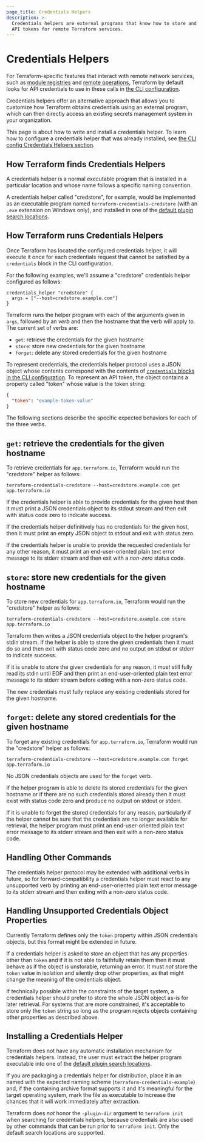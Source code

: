 ```yaml
---
page_title: Credentials Helpers
description: >-
  Credentials helpers are external programs that know how to store and retrieve
  API tokens for remote Terraform services.
---
```


# Credentials Helpers

For Terraform-specific features that interact with remote network services,
such as [module registries](/registry) and
[remote operations](/cloud-docs/run/cli), Terraform by default looks for
API credentials to use in these calls in
[the CLI configuration](/cli/config/config-file).

Credentials helpers offer an alternative approach that allows you to customize
how Terraform obtains credentials using an external program, which can then
directly access an existing secrets management system in your organization.

This page is about how to write and install a credentials helper. To learn
how to configure a credentials helper that was already installed, see
[the CLI config Credentials Helpers section](/cli/config/config-file#credentials-helpers).

## How Terraform finds Credentials Helpers

A credentials helper is a normal executable program that is installed in a
particular location and whose name follows a specific naming convention.

A credentials helper called "credstore", for example, would be implemented as
an executable program named `terraform-credentials-credstore` (with an `.exe`
extension on Windows only), and installed in one of the
[default plugin search locations](/plugin/how-terraform-works#plugin-locations).

## How Terraform runs Credentials Helpers

Once Terraform has located the configured credentials helper, it will execute
it once for each credentials request that cannot be satisfied by a `credentials`
block in the CLI configuration.

For the following examples, we'll assume a "credstore" credentials helper
configured as follows:

```
credentials_helper "credstore" {
  args = ["--host=credstore.example.com"]
}
```

Terraform runs the helper program with each of the arguments given in `args`,
followed by an _verb_ and then the hostname that the verb will apply to.
The current set of verbs are:

* `get`: retrieve the credentials for the given hostname
* `store`: store new credentials for the given hostname
* `forget`: delete any stored credentials for the given hostname

To represent credentials, the credentials helper protocol uses a JSON object
whose contents correspond with the contents of
[`credentials` blocks in the CLI configuration](/cli/config/config-file#credentials).
To represent an API token, the object contains a property called "token" whose
value is the token string:

```json
{
  "token": "example-token-value"
}
```

The following sections describe the specific expected behaviors for each of the
three verbs.

## `get`: retrieve the credentials for the given hostname

To retrieve credentials for `app.terraform.io`, Terraform would run the
"credstore" helper as follows:

```
terraform-credentials-credstore --host=credstore.example.com get app.terraform.io
```

If the credentials helper is able to provide credentials for the given host
then it must print a JSON credentials object to its stdout stream and then
exit with status code zero to indicate success.

If the credentials helper definitively has no credentials for the given host,
then it must print an empty JSON object to stdout and exit with status zero.

If the credentials helper is unable to provide the requested credentials for
any other reason, it must print an end-user-oriented plain text error message
to its stderr stream and then exit with a _non-zero_ status code.

## `store`: store new credentials for the given hostname

To store new credentials for `app.terraform.io`, Terraform would run the
"credstore" helper as follows:

```
terraform-credentials-credstore --host=credstore.example.com store app.terraform.io
```

Terraform then writes a JSON credentials object to the helper program's stdin
stream. If the helper is able to store the given credentials then it must do
so and then exit with status code zero and no output on stdout or stderr to
indicate success.

If it is unable to store the given credentials for any reason, it _must_ still
fully read its stdin until EOF and then print an end-user-oriented plain text
error message to its stderr stream before exiting with a non-zero status
code.

The new credentials must fully replace any existing credentials stored for the
given hostname.

## `forget`: delete any stored credentials for the given hostname

To forget any existing credentials for `app.terraform.io`, Terraform would run
the "credstore" helper as follows:

```
terraform-credentials-credstore --host=credstore.example.com forget app.terraform.io
```

No JSON credentials objects are used for the `forget` verb.

If the helper program is able to delete its stored credentials for the given
hostname or if there are no such credentials stored already then it must
exist with status code zero and produce no output on stdout or stderr.

If it is unable to forget the stored credentials for any reason, particularly
if the helper cannot be sure that the credentials are no longer available for
retrieval, the helper program must print an end-user-oriented plain text error
message to its stderr stream and then exit with a non-zero status code.

## Handling Other Commands

The credentials helper protocol may be extended with additional verbs in future,
so for forward-compatibility a credentials helper must react to any unsupported
verb by printing an end-user-oriented plain text error message to its stderr
stream and then exiting with a non-zero status code.

## Handling Unsupported Credentials Object Properties

Currently Terraform defines only the `token` property within JSON credentials
objects, but this format might be extended in future.

If a credentials helper is asked to store an object that has any properties
other than `token` and if it is not able to faithfully retain them then it
must behave as if the object is unstorable, returning an error. It must _not_
store the `token` value in isolation and silently drop other properties, as
that might change the meaning of the credentials object.

If technically possible within the constraints of the target system, a
credentials helper should prefer to store the whole JSON object as-is for
later retrieval. For systems that are more constrained, it's acceptable to
store only the `token` string so long as the program rejects objects containing
other properties as described above.

## Installing a Credentials Helper

Terraform does not have any automatic installation mechanism for credentials
helpers. Instead, the user must extract the helper program executable into
one of the [default plugin search locations](/plugin/how-terraform-works#plugin-locations).

If you are packaging a credentials helper for distribution, place it in an
named with the expected naming scheme (`terraform-credentials-example`) and,
if the containing archive format supports it and it's meaningful for the
target operating system, mark the file as executable to increase the chances
that it will work immediately after extraction.

Terraform does _not_ honor the `-plugin-dir` argument to `terraform init` when
searching for credentials helpers, because credentials are also used by other
commands that can be run prior to `terraform init`. Only the default search
locations are supported.
